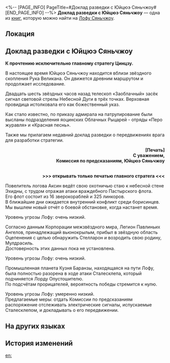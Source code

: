 <%-- [PAGE_INFO]
PageTitle=#Доклад разведки с Юйцюэ Сяньчжоу#
[END_PAGE_INFO] --%>
{{Дополнить}}
{{Книга Инфобокс
|id           = 187
|partIds      = 190403
|Название     = 
|Изображение  = Иконка Пергамент Сяньчжоу.png
|Мир          = Лофу Сяньчжоу
|Томов        = 1
|Автор        = <!--нужно добавить-->
|Описание     = Доклад разведки, посланный с Юйцюэ Сяньчжоу.
|Том1         = {{tx}}
|Источник1    = {{tx|Отсутствует источник}}
|Персонажи    = 
|Фракции      = 
}}
'''Доклад разведки с Юйцюэ Сяньчжоу''' — одна из [[Книги|книг]], которую можно найти на [[Лофу Сяньчжоу]].

==Локация==
{{Отметка карты|<!--название карты-->|<!--id отметки-->}}

==Доклад разведки с Юйцюэ Сяньчжоу==
'''К прочтению исключительно главному стратегу Цинцзу.'''

В настоящее время Юйцюэ Сяньчжоу находится вблизи звёздного скопления Рука Великана. Он движется древним маршрутом и продолжает исследование.

Двадцать шесть звёздных часов назад телескоп «Заоблачный» засёк сигнал световой стрелы Небесной Дуги в трёх точках. Верховная провидица истолковала его как божественный указ.

Как стало известно, по приказу адмирала на патрулирование были высланы подразделения яоцинских Облачных Рыцарей - отряды «Перо журавля» и «Красная песнь».

Также мы прилагаем недавний доклад разведки о передвижениях врага для разработки стратегии.

<div align="right">'''[Печать]<br />
С уважением,<br />
Комиссия по предсказаниям, Юйцюэ Сяньчжоу'''


<br />'''>>> открывать только печатью главного стратега <<<'''</div>

{{Размер|32|Борисинцы}}

Повелитель логова Аксин ведёт свою охотничью стаю к небесной стене Эхидны, с трудом отражая атаки враждебного Пастырского флота.<br />
Его флот состоит из 16 зверокораблей и 325 линкоров.<br />
В ближайшие дни ожидается внутренний конфликт среди борисинцев. Мы вышлем новый отчёт о боевой обстановке, когда настанет время.

Уровень угрозы Лофу: очень низкий.

{{Размер|32|Вьюнокрылые}}

Согласно данным Корпорации межзвёздного мира, Легион Павлиньих Ангелов, принадлежащий вьюнокрылым, прибыл в звёздную область Оцепенения с целью обнаружить Стелларон и возродить свою родину, Мулдрасиль.<br />
Достоверность этих данных пока не установлена.

Уровень угрозы Лофу: очень низкий.

{{Размер|32|Легион Антиматерии}}

Промышленная планета Кузня Баранзы, находящаяся на пути Лофу, была полностью разорена в ходе атаки Сталесклепа, который подчиняется Лорду Опустошителю.<br />
По подсчётам прорицателей, вероятность победы стремится к нулю.

Уровень угрозы Лофу: умеренно низкий.<br />
Предлагаемые меры: отдать Комиссии по предсказаниям распоряжение отслеживать электрические сигналы, испускаемые Сталесклепом, и докладывать о его передвижении.

==На других языках==
{{На других языках
|en   = Surveillance Report from the Xianzhou Yuque
|zhs  = 来自「玉阙」仙舟的监察报告
|zht  = 來自「玉闕」仙舟的監察報告
|ja   = 仙舟「玉殿」からの監察報告
|ko   = 「옥궐」 선주에서 보내온 감찰 보고서
|es   = Informe de vigilancia del Yuque de Xianzhou
|fr   = Rapport de Surveillance du Yuque de Xianzhou
|ru   = Доклад разведки с Юйцюэ Сяньчжоу
|th   = รายงานการตรวจตราจาก Xianzhou "Yuque"
|vi   = Báo Cáo Giám Sát Từ Xianzhou "Yuque"
|de   = Bericht über die Überwachung aus der Xianzhou Yuque
|id   = Laporan Pengawasan dari Xianzhou "Yuque"
|pt   = Relatório de Vigilância do Yuque do Xianzhou
}}

==История изменений==
{{История изменений|3.5}}

[[en:]]